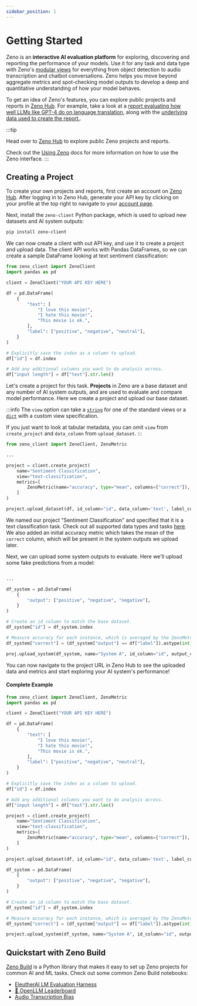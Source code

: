 ```yaml
---
sidebar_position: 1
---
```



# Getting Started

Zeno is an **interactive AI evaluation platform** for exploring, discovering and reporting the performance of your models.
Use it for any task and data type with Zeno's [modular views](/docs/views/) for everything from object detection to audio transcription and chatbot conversations.
Zeno helps you move beyond aggregate metrics and spot-checking model outputs to develop a deep and quantitative understanding of how your model behaves.

To get an idea of Zeno's features, you can explore public projects and reports in [Zeno Hub](https://hub.zenoml.com).
For example, take a look at a [report evaluating how well LLMs like GPT-4 do on language translation](https://hub.zenoml.com/report/cabreraalex/GPT%20MT%20Benchmark%20Report), along with the [underlying data used to create the report.](https://hub.zenoml.com/project/cabreraalex/GPT%20MT%20Benchmark/explore).

:::tip

Head over to [Zeno Hub](https://hub.zenoml.com) to explore public Zeno projects and reports.

Check out the [Using Zeno](/docs/using-zeno/) docs for more information on how to use the Zeno interface.
:::

## Creating a Project

To create your own projects and reports, first create an account on [Zeno Hub](https://hub.zenoml.com/signup).
After logging in to Zeno Hub, generate your API key by clicking on your profile at the top right to navigate to your [account page](https://hub.zenoml.com/account).

Next, install the `zeno-client` Python package, which is used to upload new datasets and AI system outputs:

```bash
pip install zeno-client
```

We can now create a client with out API key, and use it to create a project and upload data. The client API works with Pandas DataFrames, so we can create a sample DataFrame looking at text sentiment classification:

```python
from zeno_client import ZenoClient
import pandas as pd

client = ZenoClient("YOUR API KEY HERE")

df = pd.DataFrame(
    {
        "text": [
            "I love this movie!",
            "I hate this movie!",
            "This movie is ok.",
        ],
        "label": ["positive", "negative", "neutral"],
    }
)

# Explicitly save the index as a column to upload.
df["id"] = df.index

# Add any additional columns you want to do analysis across.
df["input length"] = df["text"].str.len()
```

Let's create a project for this task. **Projects** in Zeno are a base dataset and any number of AI system outputs, and are used to evaluate and compare model performance. Here we create a project and upload our base dataset.

:::info
The `view` option can take a [`string`](/docs/views/existing) for one of the standard views or a [`dict`](/docs/views/spec/) with a custom view specification.

If you just want to look at tabular metadata, you can omit `view` from `create_project` and `data_column` from `upload_dataset`.
:::

```python
from zeno_client import ZenoClient, ZenoMetric

...

project = client.create_project(
    name="Sentiment Classification",
    view="text-classification",
    metrics=[
        ZenoMetric(name="accuracy", type="mean", columns=["correct"]),
    ]
)

project.upload_dataset(df, id_column="id", data_column='text', label_column="label")
```

We named our project "Sentiment Classification" and specified that it is a text classification task.
Check out all supported data types and tasks [here](https://zenoml.com/docs/views/).
We also added an initial accuracy metric which takes the mean of the `correct` column, which will be present in the system outputs we upload later.

Next, we can upload some system outputs to evaluate. Here we'll upload some fake predictions from a model:

```python

...

df_system = pd.DataFrame(
    {
        "output": ["positive", "negative", "negative"],
    }
)

# Create an id column to match the base dataset.
df_system["id"] = df_system.index

# Measure accuracy for each instance, which is averaged by the ZenoMetric above.
df_system["correct"] = (df_system["output"] == df["label"]).astype(int)

proj.upload_system(df_system, name="System A", id_column="id", output_column="output")
```

You can now navigate to the project URL in Zeno Hub to see the uploaded data and metrics and start exploring your AI system's performance!

#### Complete Example

```python
from zeno_client import ZenoClient, ZenoMetric
import pandas as pd

client = ZenoClient("YOUR API KEY HERE")

df = pd.DataFrame(
    {
        "text": [
            "I love this movie!",
            "I hate this movie!",
            "This movie is ok.",
        ],
        "label": ["positive", "negative", "neutral"],
    }
)

# Explicitly save the index as a column to upload.
df["id"] = df.index

# Add any additional columns you want to do analysis across.
df["input length"] = df["text"].str.len()

project = client.create_project(
    name="Sentiment Classification",
    view="text-classification",
    metrics=[
        ZenoMetric(name="accuracy", type="mean", columns=["correct"]),
    ]
)

project.upload_dataset(df, id_column="id", data_column='text', label_column="label")

df_system = pd.DataFrame(
    {
        "output": ["positive", "negative", "negative"],
    }
)

# Create an id column to match the base dataset.
df_system["id"] = df_system.index

# Measure accuracy for each instance, which is averaged by the ZenoMetric above.
df_system["correct"] = (df_system["output"] == df["label"]).astype(int)

project.upload_system(df_system, name="System A", id_column="id", output_column="output")
```

## Quickstart with Zeno Build

[Zeno Build](https://github.com/zeno-ml/zeno-build) is a Python library that makes it easy to set up Zeno projects for common AI and ML tasks. Check out some common Zeno Build notebooks:

- [EleutherAI LM Evaluation Harness](https://github.com/zeno-ml/zeno-build/tree/main/examples/eleuther_harness)
- [🤗 OpenLLM Leaderboard](https://github.com/zeno-ml/zeno-build/tree/main/examples/open_llm_leaderboard)
- [Audio Transcription Bias](https://github.com/zeno-ml/zeno-build/tree/main/examples/transcription)
